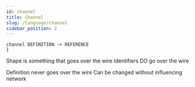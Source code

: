 ```yaml
---
id: channel
title: Channel
slug: /language/channel
sidebar_position: 2
---
```



```wirespec
channel DEFINITION -> REFERENCE
}
```

Shape is something that goes over the wire
Identifiers DO go over the wire

Definition never goes over the wire
Can be changed without influencing network

